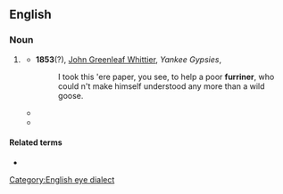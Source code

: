 ==English==

===Noun===
{{en-noun}}

# {{lb|en|Now|_|chiefly|_|pejorative}} {{form of|en|dialectal [[variant]]|foreigner}}
#* '''1853'''(?), [[w:John Greenleaf Whittier|John Greenleaf Whittier]], ''Yankee Gypsies'',
#*: I took this 'ere paper, you see, to help a poor '''furriner''', who could n't make himself understood any more than a wild goose.
#* {{quote-text|lang=en|year=1885|author={{w|Bret Harte}}|title=By Shore and Sedge|passage=Thar ain't no place whar you haven't as much right to go ez any other man; thar ain't any man, '''furriner''' or Amerykan, young or old, dyed or undyed, ez hev got any better rights.}}
#* {{quote-text|lang=en|year=1905|author=[[w:Emma Orczy|Baroness Emmuska Orczy]]|title=The Scarlet Pimpernel|passage=Just fancy ME bein' talked over by any God-forsaken '''furriner'''!}}

====Related terms====
* {{l|en|furrin}}

[[Category:English eye dialect]]